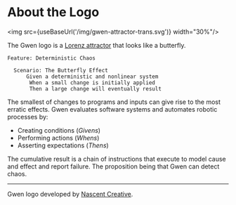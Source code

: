 

# About the Logo

<img src={useBaseUrl('/img/gwen-attractor-trans.svg')} width="30%"/>

The Gwen logo is a [Lorenz attractor](http://en.m.wikipedia.org/wiki/Lorenz_attractor) that looks like a butterfly.

```gherkin
Feature: Deterministic Chaos
    
  Scenario: The Butterfly Effect
      Given a deterministic and nonlinear system
       When a small change is initially applied
       Then a large change will eventually result
```

The smallest of changes to programs and inputs can give rise to the most erratic effects. Gwen evaluates software systems and automates robotic processes by:

- Creating conditions (*Givens*)
- Performing actions (*Whens*)
- Asserting expectations (*Thens*)

The cumulative result is a chain of instructions that execute to model cause and effect and report failure. The proposition being that Gwen can detect chaos.

---

Gwen logo developed by [Nascent Creative](https://nascentcreative.com.au/).
